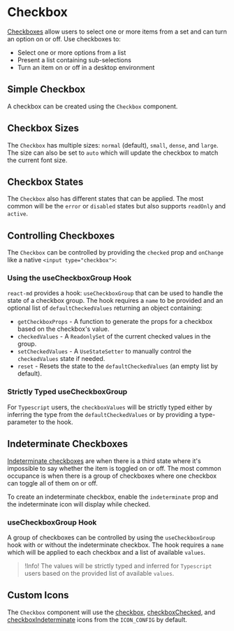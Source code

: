 # Checkbox

[Checkboxes](https://m2.material.io/components/checkboxes#usage) allow users to
select one or more items from a set and can turn an option on or off. Use
checkboxes to:

- Select one or more options from a list
- Present a list containing sub-selections
- Turn an item on or off in a desktop environment

## Simple Checkbox

A checkbox can be created using the `Checkbox` component.

<CodeLoader
  source="./SimpleCheckbox.tsx"
  importUrl={import.meta.url}
  editable
/>

## Checkbox Sizes

The `Checkbox` has multiple sizes: `normal` (default), `small`, `dense`,
and `large`. The size can also be set to `auto` which will update the checkbox
to match the current font size.

<CodeLoader source="./CheckboxSizes.tsx" importUrl={import.meta.url} editable />

## Checkbox States

The `Checkbox` also has different states that can be applied. The most common
will be the `error` or `disabled` states but also supports `readOnly` and
`active`.

<CodeLoader
  source="./CheckboxStates.tsx"
  importUrl={import.meta.url}
  editable
/>

## Controlling Checkboxes

The `Checkbox` can be controlled by providing the `checked` prop and `onChange`
like a native `<input type="checkbox">`:

<CodeLoader
  source="./ControllingCheckboxes.tsx"
  importUrl={import.meta.url}
  editable
/>

### Using the useCheckboxGroup Hook

`react-md` provides a hook: `useCheckboxGroup` that can be used to handle the
state of a checkbox group. The hook requires a `name` to be provided and an
optional list of `defaultCheckedValues` returning an object containing:

- `getCheckboxProps` - A function to generate the props for a checkbox based on
  the checkbox's value.
- `checkedValues` - A `ReadonlySet` of the current checked values in the group.
- `setCheckedValues` - A `UseStateSetter` to manually control the
  `checkedValues` state if needed.
- `reset` - Resets the state to the `defaultCheckedValues` (an empty list by
  default).

<CodeLoader
  source="./UsingTheUseCheckboxGroupHook.tsx"
  importUrl={import.meta.url}
  editable
/>

### Strictly Typed useCheckboxGroup

For `Typescript` users, the `checkboxValues` will be strictly typed either by
inferring the type from the `defaultCheckedValues` or by providing a
type-parameter to the hook.

<CodeLoader
  source="./StrictlyTypedUseCheckboxGroup.tsx"
  importUrl={import.meta.url}
/>

## Indeterminate Checkboxes

[Indeterminate checkboxes](https://developer.mozilla.org/en-US/docs/Web/HTML/Element/input/checkbox#indeterminate_state_checkboxes) are
when there is a third state where it's impossible to say whether the item is
toggled on or off. The most common occupance is when there is a group of
checkboxes where one checkbox can toggle all of them on or off.

To create an indeterminate checkbox, enable the `indeterminate` prop and the
indeterminate icon will display while checked.

<CodeLoader
  source="./IndeterminateCheckbox.tsx"
  importUrl={import.meta.url}
  editable
/>

### useCheckboxGroup Hook

A group of checkboxes can be controlled by using the `useCheckboxGroup` hook
with or without the indeterminate checkbox. The hook requires a `name` which
will be applied to each checkbox and a list of available `values`.

> !Info! The values will be strictly typed and inferred for `Typescript` users
> based on the provided list of available `values`.

<CodeLoader
  source="./CheckboxGroupHook.tsx"
  importUrl={import.meta.url}
  editable
/>

## Custom Icons

The `Checkbox` component will use the
[checkbox](/customization/icon-config#checkbox),
[checkboxChecked](/customization/icon-config#checkboxChecked), and
[checkboxIndeterminate](/customization/icon-config#checkboxIndeterminate) icons
from the `ICON_CONFIG` by default.
